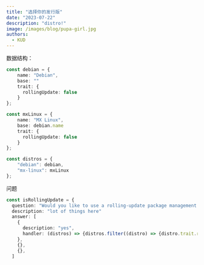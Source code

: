```yaml
---
title: "选择你的发行版"
date: "2023-07-22"
description: "distro!"
image: /images/blog/pupa-girl.jpg
authors:
  - KUD
---
```


数据结构：
```typescript
const debian = {
    name: "Debian",
    base: ""
    trait: {
      rollingUpdate: false
    }
};

const mxLinux = {
    name: "MX Linux",
    base: debian.name
    trait: {
      rollingUpdate: false
    }
};

const distros = {
    "debian": debian,
    "mx-linux": mxLinux
};
```

问题
```typescript
const isRollingUpdate = {
  question: "Would you like to use a rolling-update package management system?"
  description: "lot of things here"
  answer: [
    { 
      description: "yes", 
      handler: (distros) => {distros.filter((distro) => {distro.trait.rollingUpdate})}
    },
    {},
    {},
  ]
```
